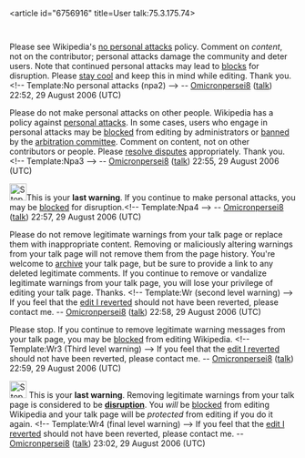 <article id="6756916" title=User talk:75.3.175.74>
	<talkpage id="6756916" title="User talk:75.3.175.74">
Please see Wikipedia's [[Wikipedia:No personal attacks|no personal attacks]] policy. Comment on ''content'', not on the contributor; personal attacks damage the community and deter users. Note that continued personal attacks may lead to [[Wikipedia:Blocking policy|blocks]] for disruption. Please [[Wikipedia:Staying cool when the editing gets hot|stay cool]] and keep this in mind while editing. Thank you. &lt;!-- Template:No personal attacks (npa2) --&gt; -- [[User:Omicronpersei8|Omicronpersei8]] ([[User_talk:Omicronpersei8|talk]]) 22:52, 29 August 2006 (UTC)

Please do not make personal attacks on other people. Wikipedia has a policy against [[Wikipedia:No personal attacks|personal attacks]]. In some cases, users who engage in personal attacks may be [[Wikipedia:Blocking policy|blocked]] from editing by administrators or [[Wikipedia:Banning policy|banned]] by the [[Wikipedia:Arbitration Committee|arbitration committee]]. Comment on content, not on other contributors or people. Please [[Wikipedia:Resolving disputes|resolve disputes]] appropriately. Thank you. &lt;!-- Template:Npa3 --&gt; -- [[User:Omicronpersei8|Omicronpersei8]] ([[User_talk:Omicronpersei8|talk]]) 22:55, 29 August 2006 (UTC)

[[Image:Stop hand.svg|left|30px]]This is your '''last warning'''. If you continue to make personal attacks, you may be [[Wikipedia:Blocking policy|blocked]] for disruption.&lt;!-- Template:Npa4 --&gt;  -- [[User:Omicronpersei8|Omicronpersei8]] ([[User_talk:Omicronpersei8|talk]]) 22:57, 29 August 2006 (UTC)

Please do not remove legitimate warnings from your talk page or replace them with inappropriate content. Removing or maliciously altering warnings from your talk page will not remove them from the page history. You're welcome to [[Wikipedia:How_to_archive_a_talk_page|archive]] your talk page, but be sure to provide a link to any deleted legitimate comments. If you continue to remove or vandalize legitimate warnings from your talk page, you will lose your privilege of editing your talk page. Thanks. &lt;!-- Template:Wr (second level warning) --&gt; If you feel that the [http://en.wikipedia.org/w/index.php?title=User_talk:75.3.175.74&amp;diff=72705644&amp;oldid=72705507 edit I reverted] should not have been reverted, please contact me. -- [[User:Omicronpersei8|Omicronpersei8]] ([[User_talk:Omicronpersei8|talk]]) 22:58, 29 August 2006 (UTC)

Please stop. If you continue to remove legitimate warning messages from your talk page, you may be [[Wikipedia:Blocking policy|blocked]] from editing Wikipedia. &lt;!-- Template:Wr3 (Third level warning) --&gt; If you feel that the [http://en.wikipedia.org/w/index.php?title=User_talk:75.3.175.74&amp;diff=72705778&amp;oldid=72705681 edit I reverted] should not have been reverted, please contact me. -- [[User:Omicronpersei8|Omicronpersei8]] ([[User_talk:Omicronpersei8|talk]]) 22:59, 29 August 2006 (UTC)

[[Image:Stop_hand.svg|left|30px]] This is your '''last warning'''. Removing legitimate warnings from your talk page is considered to be '''[[Wikipedia:Blocking_policy#Disruption|disruption]]'''. You ''will'' be [[Wikipedia:Blocking policy|blocked]] from editing Wikipedia and your talk page will be ''protected'' from editing if you do it again. &lt;!-- Template:Wr4 (final level warning) --&gt; If you feel that the [http://en.wikipedia.org/w/index.php?title=User_talk:75.3.175.74&amp;diff=72706346&amp;oldid=72705810 edit I reverted] should not have been reverted, please contact me. -- [[User:Omicronpersei8|Omicronpersei8]] ([[User_talk:Omicronpersei8|talk]]) 23:02, 29 August 2006 (UTC)
	</talkpage>
</article>